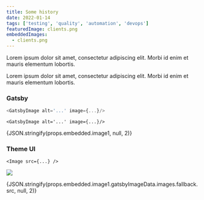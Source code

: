```yaml
---
title: Some history
date: 2022-01-14
tags: ['testing', 'quality', 'automation', 'devops']
featuredImage: clients.png
embeddedImages:
  - clients.png
---
```


Lorem ipsum dolor sit amet, consectetur adipiscing elit. Morbi id enim et mauris elementum lobortis.

Lorem ipsum dolor sit amet, consectetur adipiscing elit. Morbi id enim et mauris elementum lobortis.

### Gatsby

```javascript
<GatsbyImage alt='...' image={...}/>
```

`<GatsbyImage alt='...' image={...}/>`

<Box>
  <GatsbyImage alt="embedded-image-1" image={props.embedded.image1} />
</Box>

<Box as="pre">{JSON.stringify(props.embedded.image1, null, 2)}</Box>

### Theme UI

`<Image src={...} />`

<Box>
  <Image src={props.embedded.image1.gatsbyImageData.images.fallback.src} />
</Box>

<Box as="pre">{JSON.stringify(props.embedded.image1.gatsbyImageData.images.fallback.src, null, 2)}</Box>
